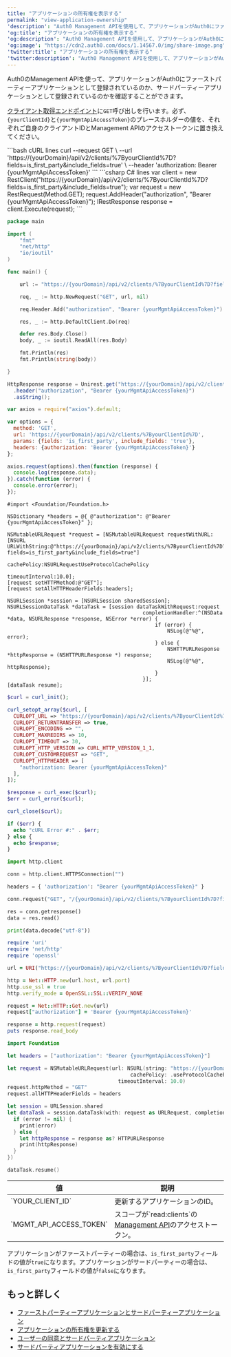 ```yaml
---
title: "アプリケーションの所有権を表示する"
permalink: "view-application-ownership"
'description': "Auth0 Management APIを使用して、アプリケーションがAuth0にファーストパーティーアプリとして登録されているのか、サードパーティーアプリとして登録されているのかを確認する方法について説明します。"
'og:title': "アプリケーションの所有権を表示する"
'og:description': "Auth0 Management APIを使用して、アプリケーションがAuth0にファーストパーティーアプリとして登録されているのか、サードパーティーアプリとして登録されているのかを確認する方法について説明します。"
'og:image': "https://cdn2.auth0.com/docs/1.14567.0/img/share-image.png"
'twitter:title': "アプリケーションの所有権を表示する"
'twitter:description': "Auth0 Management APIを使用して、アプリケーションがAuth0にファーストパーティーアプリとして登録されているのか、サードパーティーアプリとして登録されているのかを確認する方法について説明します。"
---
```


Auth0の<Tooltip data-tooltip-id="react-containers-DefinitionTooltip-0" href="/ja-jp/glossary?term=management-api" tip="Management API: 顧客が管理タスクを実行できるようにするための製品。" cta="用語集の表示">Management API</Tooltip>を使って、アプリケーションがAuth0にファーストパーティーアプリケーションとして登録されているのか、サードパーティーアプリケーションとして登録されているのかを確認することができます。

[クライアント取得エンドポイント](/ja-jp/api/management/v2#!/Clients/get_clients_by_id)に`GET`呼び出しを行います。必ず、`{yourClientId}`と`{yourMgmtApiAccessToken}`のプレースホルダーの値を、それぞれご自身のクライアントIDとManagement APIのアクセストークンに置き換えてください。

<CodeGroup>
```bash cURL lines
curl --request GET \
  --url 'https://{yourDomain}/api/v2/clients/%7ByourClientId%7D?fields=is_first_party&include_fields=true' \
  --header 'authorization: Bearer {yourMgmtApiAccessToken}'
```
```csharp C# lines
var client = new RestClient("https://{yourDomain}/api/v2/clients/%7ByourClientId%7D?fields=is_first_party&include_fields=true");
var request = new RestRequest(Method.GET);
request.AddHeader("authorization", "Bearer {yourMgmtApiAccessToken}");
IRestResponse response = client.Execute(request);
```

```go Go lines
package main

import (
	"fmt"
	"net/http"
	"io/ioutil"
)

func main() {

	url := "https://{yourDomain}/api/v2/clients/%7ByourClientId%7D?fields=is_first_party&include_fields=true"

	req, _ := http.NewRequest("GET", url, nil)

	req.Header.Add("authorization", "Bearer {yourMgmtApiAccessToken}")

	res, _ := http.DefaultClient.Do(req)

	defer res.Body.Close()
	body, _ := ioutil.ReadAll(res.Body)

	fmt.Println(res)
	fmt.Println(string(body))

}
```
```java Java lines
HttpResponse response = Unirest.get("https://{yourDomain}/api/v2/clients/%7ByourClientId%7D?fields=is_first_party&include_fields=true")
  .header("authorization", "Bearer {yourMgmtApiAccessToken}")
  .asString();
```

```javascript Node.JS lines
var axios = require("axios").default;

var options = {
  method: 'GET',
  url: 'https://{yourDomain}/api/v2/clients/%7ByourClientId%7D',
  params: {fields: 'is_first_party', include_fields: 'true'},
  headers: {authorization: 'Bearer {yourMgmtApiAccessToken}'}
};

axios.request(options).then(function (response) {
  console.log(response.data);
}).catch(function (error) {
  console.error(error);
});
```
```obj-c Obj-C lines
#import <Foundation/Foundation.h>

NSDictionary *headers = @{ @"authorization": @"Bearer {yourMgmtApiAccessToken}" };

NSMutableURLRequest *request = [NSMutableURLRequest requestWithURL:[NSURL URLWithString:@"https://{yourDomain}/api/v2/clients/%7ByourClientId%7D?fields=is_first_party&include_fields=true"]
                                                       cachePolicy:NSURLRequestUseProtocolCachePolicy
                                                   timeoutInterval:10.0];
[request setHTTPMethod:@"GET"];
[request setAllHTTPHeaderFields:headers];

NSURLSession *session = [NSURLSession sharedSession];
NSURLSessionDataTask *dataTask = [session dataTaskWithRequest:request
                                            completionHandler:^(NSData *data, NSURLResponse *response, NSError *error) {
                                                if (error) {
                                                    NSLog(@"%@", error);
                                                } else {
                                                    NSHTTPURLResponse *httpResponse = (NSHTTPURLResponse *) response;
                                                    NSLog(@"%@", httpResponse);
                                                }
                                            }];
[dataTask resume];
```

```php PHP lines
$curl = curl_init();

curl_setopt_array($curl, [
  CURLOPT_URL => "https://{yourDomain}/api/v2/clients/%7ByourClientId%7D?fields=is_first_party&include_fields=true",
  CURLOPT_RETURNTRANSFER => true,
  CURLOPT_ENCODING => "",
  CURLOPT_MAXREDIRS => 10,
  CURLOPT_TIMEOUT => 30,
  CURLOPT_HTTP_VERSION => CURL_HTTP_VERSION_1_1,
  CURLOPT_CUSTOMREQUEST => "GET",
  CURLOPT_HTTPHEADER => [
    "authorization: Bearer {yourMgmtApiAccessToken}"
  ],
]);

$response = curl_exec($curl);
$err = curl_error($curl);

curl_close($curl);

if ($err) {
  echo "cURL Error #:" . $err;
} else {
  echo $response;
}
```
```python Python lines
import http.client

conn = http.client.HTTPSConnection("")

headers = { 'authorization': "Bearer {yourMgmtApiAccessToken}" }

conn.request("GET", "/{yourDomain}/api/v2/clients/%7ByourClientId%7D?fields=is_first_party&include_fields=true", headers=headers)

res = conn.getresponse()
data = res.read()

print(data.decode("utf-8"))
```

```ruby Ruby lines
require 'uri'
require 'net/http'
require 'openssl'

url = URI("https://{yourDomain}/api/v2/clients/%7ByourClientId%7D?fields=is_first_party&include_fields=true")

http = Net::HTTP.new(url.host, url.port)
http.use_ssl = true
http.verify_mode = OpenSSL::SSL::VERIFY_NONE

request = Net::HTTP::Get.new(url)
request["authorization"] = 'Bearer {yourMgmtApiAccessToken}'

response = http.request(request)
puts response.read_body
```
```swift Swift lines
import Foundation

let headers = ["authorization": "Bearer {yourMgmtApiAccessToken}"]

let request = NSMutableURLRequest(url: NSURL(string: "https://{yourDomain}/api/v2/clients/%7ByourClientId%7D?fields=is_first_party&include_fields=true")! as URL,
                                        cachePolicy: .useProtocolCachePolicy,
                                    timeoutInterval: 10.0)
request.httpMethod = "GET"
request.allHTTPHeaderFields = headers

let session = URLSession.shared
let dataTask = session.dataTask(with: request as URLRequest, completionHandler: { (data, response, error) -> Void in
  if (error != nil) {
    print(error)
  } else {
    let httpResponse = response as? HTTPURLResponse
    print(httpResponse)
  }
})

dataTask.resume()
```
</CodeGroup>

<table class="table"><thead>
<tr>
<th>値</th>
<th>説明</th>
</tr>
</thead>
<tbody>
<tr>
<td>`YOUR_CLIENT_ID`</td>
<td>更新するアプリケーションのID。</td>
</tr>
<tr>
<td>`MGMT_API_ACCESS_TOKEN`</td>
<td><Tooltip id="react-containers-DefinitionTooltip-1">スコープ</Tooltip>が`read:clients`の<a href="/ja-jp/api/management/v2/tokens">Management API</a>のアクセストークン。</td>
</tr>
</tbody>
</table>

アプリケーションがファーストパーティーの場合は、`is_first_party`フィールドの値が`true`になります。アプリケーションがサードパーティーの場合は、`is_first_party`フィールドの値が`false`になります。

## もっと詳しく

* [ファーストパーティーアプリケーションとサードパーティーアプリケーション](/ja-jp/get-started/applications/confidential-and-public-applications/first-party-and-third-party-applications)
* [アプリケーションの所有権を更新する](/ja-jp/get-started/applications/confidential-and-public-applications/update-application-ownership)
* [ユーザーの同意とサードパーティアプリケーション](/ja-jp/get-started/applications/confidential-and-public-applications/user-consent-and-third-party-applications)
* [サードパーティアプリケーションを有効にする](/ja-jp/get-started/applications/confidential-and-public-applications/enable-third-party-applications)